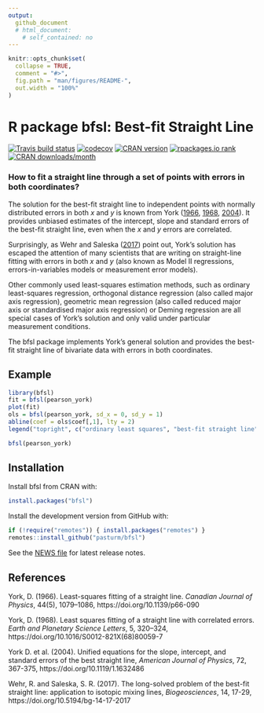 ```yaml
---
output: 
  github_document
  # html_document:
    # self_contained: no
---
```


<!-- README.md is generated from README.Rmd. Please edit that file -->

```r
knitr::opts_chunk$set(
  collapse = TRUE,
  comment = "#>",
  fig.path = "man/figures/README-",
  out.width = "100%"
)
```
# R package bfsl: Best-fit Straight Line
[![Travis build status](https://travis-ci.org/pasturm/bfsl.svg?branch=master)](https://travis-ci.org/pasturm/bfsl)
[![codecov](https://codecov.io/gh/pasturm/bfsl/branch/master/graph/badge.svg)](https://codecov.io/gh/pasturm/bfsl)
[![CRAN version](https://www.r-pkg.org/badges/version-last-release/bfsl)](https://cran.r-project.org/package=bfsl)
[![rpackages.io rank](http://www.rpackages.io/badge/bfsl.svg)](http://www.rpackages.io/package/bfsl)
[![CRAN downloads/month](https://cranlogs.r-pkg.org/badges/bfsl)](https://cran.r-project.org/package=bfsl)
<!-- [![CRAN total downloads](https://cranlogs.r-pkg.org/badges/grand-total/bfsl)](https://cran.r-project.org/package=bfsl) -->

### How to fit a straight line through a set of points with errors in both coordinates?

The solution for the best-fit straight line to independent points with normally distributed errors in both _x_ and _y_ is known from York ([1966](#york66), [1968](#york68), [2004](#york04)). It provides unbiased estimates of the intercept, slope and standard errors of the best-fit straight line, even when the _x_ and _y_ errors are correlated.

Surprisingly, as Wehr and Saleska ([2017](#wehr17)) point out, York's solution has escaped the attention of many scientists that are writing on straight-line fitting with errors in both _x_ and _y_ (also known as Model II regressions, errors-in-variables models or measurement error models).

Other commonly used least-squares estimation methods, such as ordinary least-squares regression, orthogonal distance regression (also called major axis regression), geometric mean regression (also called reduced major axis or standardised major axis regression) or Deming regression are all special cases of York’s solution and only valid under particular measurement conditions.

The bfsl package implements York's general solution and provides the best-fit straight line of bivariate data with errors in both coordinates.

## Example
```r
library(bfsl)
fit = bfsl(pearson_york)
plot(fit)
ols = bfsl(pearson_york, sd_x = 0, sd_y = 1)
abline(coef = ols$coef[,1], lty = 2)
legend("topright", c("ordinary least squares", "best-fit straight line"), lty = c(2,1))
```
```r
bfsl(pearson_york)
```

## Installation
Install bfsl from CRAN with:
```r
install.packages("bfsl")
```
Install the development version from GitHub with:
```r
if (!require("remotes")) { install.packages("remotes") }
remotes::install_github("pasturm/bfsl")
```

See the [NEWS file](https://github.com/pasturm/bfsl/blob/master/NEWS.md) for latest release notes.

## References

<a name="york66"></a>York, D. (1966). Least-squares fitting of a straight line. _Canadian Journal of Physics_, 44(5), 1079–1086, https://doi.org/10.1139/p66-090

<a name="york68"></a>York, D. (1968). Least squares fitting of a straight line with correlated errors. _Earth and Planetary Science Letters_, 5, 320–324,
https://doi.org/10.1016/S0012-821X(68)80059-7

<a name="york04"></a>York D. et al. (2004). Unified equations for the slope, intercept, and 
standard errors of the best straight line, _American Journal of Physics_, 72, 367-375, https://doi.org/10.1119/1.1632486

<a name="wehr17"></a>Wehr, R. and Saleska, S. R. (2017). The long-solved problem of the best-fit straight line: application to isotopic mixing lines, _Biogeosciences_, 14, 17-29, https://doi.org/10.5194/bg-14-17-2017
